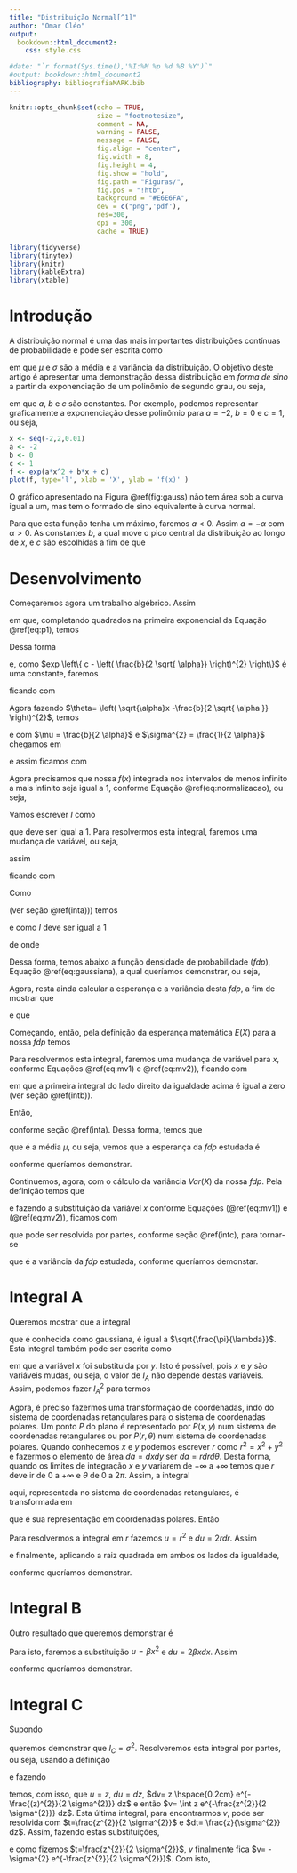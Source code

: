 ```yaml
---
title: "Distribuição Normal[^1]"
author: "Omar Cléo"
output: 
  bookdown::html_document2:
    css: style.css  

#date: "`r format(Sys.time(),'%I:%M %p %d %B %Y')`"
#output: bookdown::html_document2
bibliography: bibliografiaMARK.bib
---
```


```r
knitr::opts_chunk$set(echo = TRUE, 
                      size = "footnotesize",
                      comment = NA,
                      warning = FALSE,
                      message = FALSE,
                      fig.align = "center",
                      fig.width = 8, 
                      fig.height = 4, 
                      fig.show = "hold",
                      fig.path = "Figuras/",
                      fig.pos = "!htb",
                      background = "#E6E6FA",
                      dev = c("png",'pdf'),
                      res=300,
                      dpi = 300,
                      cache = TRUE)


```


```r
library(tidyverse)
library(tinytex)
library(knitr)
library(kableExtra)
library(xtable)
```


[^1]: Caso encontre erros, queira fazer comentários, ou trocar uma ideia sobre o artigo, por favor, me escreva: omarcnpereiraead@gmail.com

# Introdução

A distribuição normal é uma das mais importantes distribuições contínuas de probabilidade e pode ser escrita como

\begin{equation} 
f(x)= \frac{1}{\sqrt{2 \pi \sigma}} e^{- \frac{(x - \mu)^{2}}{2 \sigma^{2}}}
,
(\#eq:gaussiana)
\end{equation}

em que $\mu$ e $\sigma$ são a média e a variância da distribuição. O objetivo deste artigo é apresentar uma demonstração dessa distribuição em _forma de sino_ a partir da exponenciação de um polinômio de segundo grau, ou seja, 

\begin{equation}
f(x)= exp \{ ax^{2} + bx + c \}
(\#eq:polinomio)
,
\end{equation}

em que $a$, $b$ e $c$ são constantes. Por exemplo, podemos representar graficamente a exponenciação desse polinômio para $a=-2$, $b=0$ e $c=1$, ou seja,

```r
x <- seq(-2,2,0.01)
a <- -2
b <- 0
c <- 1
f <- exp(a*x^2 + b*x + c)
plot(f, type='l', xlab = 'X', ylab = 'f(x)' )
```

O gráfico apresentado na Figura \@ref(fig:gauss) não tem área sob a curva igual a um, mas tem o formado de sino equivalente à curva normal.

Para que esta função tenha um máximo, faremos $a<0$. Assim $a=- \alpha$ com $\alpha > 0$. As constantes $b$, a qual move o pico central da distribuição ao longo de $x$, e $c$ são escolhidas a fim de que

\begin{equation}
\int_{- \infty}^{+ \infty} f(x) \hspace{0.2cm} dx = 1
(\#eq:normalizacao)
.
\end{equation}

# Desenvolvimento

Começaremos agora um trabalho algébrico. Assim

\begin{equation}
f(x)= exp \{ -(\alpha x^{2} - bx) \} exp \{ {c} \}
(\#eq:p1)
,
\end{equation}

em que, completando quadrados na primeira exponencial da Equação \@ref(eq:p1), temos

\begin{equation*}
\alpha x^{2} - bx = \left( \sqrt{ \alpha } x - \frac{b}{2 \sqrt{ \alpha }} \right)^{2} - \left(\frac{b}{2 \sqrt{ \alpha}}\right)^{2}
.
\end{equation*}

Dessa forma

\begin{equation*}
f(x)= exp \left\{ -\left( \sqrt{\alpha} x - \frac{b}{2 \sqrt{ \alpha }} \right)^{2}  \right\}  exp \left\{ c - \left( \frac{b}{2 \sqrt{ \alpha}} \right)^{2}  \right\}
,
\end{equation*}

e, como $exp \left\{ c - \left( \frac{b}{2 \sqrt{ \alpha}} \right)^{2}  \right\}$ é uma constante, faremos

\begin{equation*}
\beta = exp \left\{ c - \left( \frac{b}{2 \sqrt{ \alpha}} \right)^{2}  \right\}
,
\end{equation*}

ficando com

\begin{equation*}
f(x) \hspace{0.2cm} = \hspace{0.2cm} \beta \hspace{0.2cm} exp \left\{ -\left( \sqrt{\alpha} x - \frac{b}{2 \sqrt{ \alpha }} \right)^{2}  \right\}
.
\end{equation*}

Agora fazendo $\theta= \left( \sqrt{\alpha}x -\frac{b}{2 \sqrt{ \alpha }} \right)^{2}$, temos

\begin{eqnarray*}
\theta & = & \left( \sqrt{\alpha} x - \frac{b}{2 \sqrt{ \alpha }} \right)^{2}\nonumber\\
       & = & \left( \frac{2 \alpha x - b}{2 \sqrt{ \alpha }} \right)^{2}\nonumber\\
       & = & \frac{ \left( x - \frac{b}{ 2 \alpha} \right)^{2} }{ 4 \alpha }
\end{eqnarray*}

e com $\mu = \frac{b}{2 \alpha}$ e $\sigma^{2} = \frac{1}{2 \alpha}$ chegamos em

\begin{equation*}
\theta = \frac{ \left( x - \mu \right)^{2} }{ 2 \sigma^{2} }
\end{equation*}

e assim ficamos com

\begin{equation*}
f(x)\hspace{0.2cm}=\hspace{0.2cm} \beta \hspace{0.2cm} exp \left\{ -  \frac{ \left( x - \mu \right)^{2} }{ 2 \sigma^{2} } \right\}
.
\end{equation*}

Agora precisamos que nossa $f(x)$ integrada nos intervalos de menos infinito a mais infinito seja igual a $1$, conforme Equação \@ref(eq:normalizacao), ou seja,

\begin{equation*}
\int_{- \infty}^{+ \infty} f(x) \hspace{0.2cm} dx = 1
,
\end{equation*}

Vamos escrever $I$ como

\begin{equation}\label{norm1}
I = \int_{- \infty}^{+ \infty}  \beta \hspace{0.2cm} exp \left\{ -  \frac{ \left( x - \mu \right)^{2} }{ 2 \sigma^{2} } \right\} \hspace{0.2cm} dx
,
\end{equation}

que deve ser igual a $1$. Para resolvermos esta integral, faremos uma mudança de variável, ou seja, 

\begin{equation}
u \hspace{0.2cm} = \hspace{0.2cm} x \hspace{0.2cm} - \hspace{0.2cm} \mu
(\#eq:mv1)
\end{equation}

assim

\begin{equation}
du \hspace{0.2cm} = \hspace{0.2cm} dx \hspace{0.2cm} 
(\#eq:mv2)
,
\end{equation}

ficando com

\begin{equation*}
I = \beta  \int_{- \infty}^{+ \infty}   \hspace{0.2cm} e^{ - \frac{u^{2}}{ 2 \sigma^{2}} } \hspace{0.2cm} du \hspace{0.2cm}
.
\end{equation*}

Como

\begin{equation*}
\int_{- \infty}^{+ \infty}   \hspace{0.2cm} e^{ - \gamma u^{2} } \hspace{0.2cm} du = \sqrt{ \frac{ \pi }{ \gamma } } \hspace{0.5cm} ,
\end{equation*}

(ver seção \@ref(inta))) temos

\begin{equation*}
I \hspace{0.2cm} = \hspace{0.2cm} \beta \hspace{0.2cm} \sqrt{ 2 \sigma^{2} \pi }
,
\end{equation*}

e como $I$ deve ser igual a $1$

\begin{equation*}
\beta \hspace{0.2cm} \sqrt{ 2 \sigma^{2} \pi } \hspace{0.2cm} = \hspace{0.2cm} 1
,
\end{equation*}

de onde

\begin{equation*}
\beta \hspace{0.2cm} = \hspace{0.2cm} \frac{1}{ \sqrt{ 2 \sigma^{2} \pi }} \hspace{0.2cm}
.
\end{equation*}

Dessa forma, temos abaixo a função densidade de probabilidade ($fdp$), Equação \@ref(eq:gaussiana), a qual queríamos demonstrar, ou seja,

\begin{equation*}
f(x)= \frac{1}{\sqrt{2 \pi \sigma}} e^{- \frac{(x - \mu)^{2}}{2 \sigma^{2}}}\hspace{0.2cm}
.
\end{equation*}

Agora, resta ainda calcular a esperança e a variância desta $fdp$, a fim de mostrar que

\begin{equation}\label{media1}
\mu \hspace{0.2cm}  = \hspace{0.2cm}   E(X) \hspace{0.2cm}  = \hspace{0.2cm} \int_{- \infty}^{+ \infty}   \hspace{0.2cm}  x \hspace{0.2cm}  f(x) \hspace{0.2cm}  dx \hspace{0.2cm}
\end{equation}

e que

\begin{equation}\label{variancia}
\sigma^{2} \hspace{0.2cm}  = \hspace{0.2cm}   Var(X) \hspace{0.2cm}  = \hspace{0.2cm} E [ ( X - \mu )^{2} ]      \hspace{0.2cm}  = \hspace{0.2cm}  \int_{- \infty}^{+ \infty}   \hspace{0.2cm}  ( X - \mu )^{2} \hspace{0.2cm}  f(x) \hspace{0.2cm}  dx \hspace{0.2cm}.
\end{equation}

Começando, então, pela definição da esperança matemática $E(X)$ para a nossa $fdp$ temos

\begin{eqnarray*}
E(X) & = & \int_{- \infty}^{+ \infty}   \hspace{0.2cm}  x \hspace{0.2cm}  f(x) \hspace{0.2cm}  dx\nonumber\\
     & = & \int_{- \infty}^{+ \infty}   \hspace{0.2cm}  \frac{x}{\sqrt{2 \pi \sigma^{2}}} e^{- \frac{(x - \mu)^{2}}{2 \sigma^{2}}}\hspace{0.2cm} du\nonumber\\
     & = & \frac{1}{\sqrt{2 \pi \sigma^{2}}} \int_{- \infty}^{+ \infty}   \hspace{0.2cm} x   e^{- \frac{(x - \mu)^{2}}{2 \sigma^{2}}} \hspace{0.2cm}  du\hspace{0.2cm}
.
\end{eqnarray*}

Para resolvermos esta integral, faremos uma mudança de variável para $x$, conforme Equações \@ref(eq:mv1) e \@ref(eq:mv2)), ficando com

\begin{eqnarray*}
E(X) & = & \frac{1}{\sqrt{2 \pi \sigma^{2}}} \int_{- \infty}^{+ \infty}   \hspace{0.2cm}(u + \mu) \hspace{0.2cm} e^{- \frac{(u)^{2}}{2 \sigma^{2}}}\hspace{0.2cm}  \hspace{0.2cm}  du \hspace{0.2cm}\nonumber\\
     & = & \frac{1}{\sqrt{2 \pi \sigma^{2}}} \left[  \int_{- \infty}^{+ \infty}   \hspace{0.1cm} u \hspace{0.1cm} e^{- \frac{(u)^{2}}{2 \sigma^{2}}}\hspace{0.1cm}  \hspace{0.1cm}  du \hspace{0.1cm}  + \hspace{0.1cm} \int_{- \infty}^{+ \infty}   \hspace{0.1cm} \mu \hspace{0.1cm} e^{- \frac{(u)^{2}}{2 \sigma^{2}}}\hspace{0.1cm}  \hspace{0.1cm}  du       \right]\nonumber\\
\end{eqnarray*}

em que a primeira integral do lado direito da igualdade acima é igual a zero (ver seção \@ref(intb)).

Então,

\begin{equation*}
E(X) \hspace{0.2cm}  = \hspace{0.2cm}\frac{\mu}{\sqrt{2 \pi \sigma^{2}}} \int_{- \infty}^{+ \infty}   \hspace{0.2cm}  e^{- \frac{(u)^{2}}{2 \sigma^{2}}} \hspace{0.2cm} du\hspace{0.2cm} \hspace{0.2cm}.
\end{equation*}

conforme seção \@ref(inta). Dessa forma, temos que

\begin{equation*}
E(X) \hspace{0.2cm}  = \hspace{0.2cm}\frac{\mu}{\sqrt{2 \pi \sigma^{2}}} \hspace{0.2cm} \sqrt{2 \pi \sigma^{2}} \hspace{0.2cm} = \hspace{0.2cm} \mu
\hspace{0.2cm},
\end{equation*}

que é a média $\mu$, ou seja, vemos que a esperança da $fdp$ estudada é

\begin{equation}\label{media5}
E(X) \hspace{0.2cm}  = \hspace{0.2cm} \mu
\hspace{0.2cm},
\end{equation}

conforme queríamos demonstrar.

Continuemos, agora, com o cálculo da variância $Var (X)$ da nossa $fdp$. Pela definição temos que
\begin{eqnarray*}
Var(X) &  = & E [ ( X - \mu )^{2} ]\nonumber\\
       &  = &   \int_{- \infty}^{+ \infty}   \hspace{0.2cm}  ( x - \mu )^{2} \hspace{0.2cm}  f(x) \hspace{0.2cm}  dx \hspace{0.2cm}\nonumber\\
       &  = &  \frac{1}{\sqrt{2 \pi \sigma^{2}}} \int_{- \infty}^{+ \infty}   \hspace{0.2cm}(x - \mu)^{2} \hspace{0.2cm} e^{- \frac{(x - \mu)^{2}}{2 \sigma^{2}}}\hspace{0.2cm}  \hspace{0.2cm}  dx \hspace{0.2cm}
,
\end{eqnarray*}

e fazendo a substituição da variável $x$ conforme Equações (\@ref(eq:mv1)) e (\@ref(eq:mv2)), ficamos com

\begin{equation*}
Var(X) \hspace{0.2cm}  = \hspace{0.2cm} \frac{1}{\sqrt{2 \pi \sigma^{2}}} \int_{- \infty}^{+ \infty}   \hspace{0.2cm}(u)^{2} \hspace{0.2cm} e^{- \frac{(u)^{2}}{2 \sigma^{2}}}\hspace{0.2cm}  \hspace{0.2cm}  du
\hspace{0.2cm},
\end{equation*}

que pode ser resolvida por partes, conforme seção \@ref(intc), para tornar-se

\begin{equation}\label{var3}
Var(X) \hspace{0.2cm}  = \hspace{0.2cm} \sigma^{2}
\hspace{0.2cm},
\end{equation}

que é a variância da $fdp$ estudada, conforme queríamos demonstar.



# Integral A {#inta}

Queremos mostrar que a integral

\begin{equation}\label{int1}
I_{A} =  \int_{- \infty}^{+ \infty}   \hspace{0.2cm} e^{- \lambda x^{2}}\hspace{0.2cm}  \hspace{0.2cm}  dx
\hspace{0.2cm},
\end{equation}

que é conhecida como gaussiana, é igual a $\sqrt{\frac{\pi}{\lambda}}$. Esta integral também pode ser escrita como

\begin{equation*}
I_{A} =  \int_{- \infty}^{+ \infty}   \hspace{0.2cm} e^{- \lambda y^{2}}\hspace{0.2cm}  \hspace{0.2cm}  dy
\hspace{0.2cm},
\end{equation*}

em que a variável $x$ foi substituida por $y$. Isto é possível, pois $x$ e $y$ são variáveis mudas, ou seja, o valor de $I_{A}$ não depende destas variáveis. Assim, podemos fazer $I_{A}^{2}$ para termos

\begin{eqnarray*}
I_{A}^{2} & = & \int_{- \infty}^{+ \infty}   \hspace{0.2cm} e^{- \lambda x^{2}}\hspace{0.2cm}  \hspace{0.2cm}  dx  \hspace{0.3cm}    \int_{- \infty}^{+ \infty}   \hspace{0.2cm} e^{- \lambda y^{2}}\hspace{0.2cm}  \hspace{0.2cm}  dy
\hspace{0.2cm}\\
    &=& \int_{- \infty}^{+ \infty}   \hspace{0.2cm} \int_{- \infty}^{+ \infty}   \hspace{0.2cm} e^{- \lambda (x^{2} + y^{2})}\hspace{0.2cm}dx \hspace{0.2cm} dy \hspace{0.2cm}
.
\end{eqnarray*}

Agora, é preciso fazermos uma transformação de coordenadas, indo do sistema de coordenadas retangulares para o sistema de coordenadas polares. Um ponto $P$ do plano é representado por $P(x, y)$ num sistema de coordenadas retangulares ou por $P(r, \theta)$ num sistema de coordenadas polares. Quando conhecemos $x$ e $y$ podemos escrever $r$ como $r^{2}=x^{2} +y^{2}$ e fazermos o elemento de área $da = dx dy$ ser $da = r dr d\theta$. Desta forma, quando os limites de integração $x$ e $y$ variarem de $- \infty$ a $+ \infty$ temos que $r$ deve ir de $0$ a $+ \infty$ e $\theta$ de $0$ a $2 \pi$. Assim, a integral

\begin{equation*}
I_{A}^{2} =  \int_{- \infty}^{+ \infty}   \hspace{0.2cm} \int_{- \infty}^{+ \infty}   \hspace{0.2cm} e^{- \lambda (x^{2} + y^{2})}\hspace{0.2cm}dx \hspace{0.2cm} dy \hspace{0.2cm}
\end{equation*}

aqui, representada no sistema de coordenadas retangulares, é transformada em

\begin{equation*}
I_{A}^{2} =  \int_{0}^{2 \pi}   \hspace{0.2cm} \int_{0}^{+ \infty}   \hspace{0.2cm} r e^{- \lambda r^{2}}\hspace{0.2cm}dr \hspace{0.2cm} d\theta \hspace{0.2cm}
\end{equation*}

que é sua representação em coordenadas polares. Então

\begin{eqnarray*}
I_{A}^{2} & = & \int_{0}^{2 \pi}  d\theta \hspace{0.2cm} \int_{0}^{+ \infty}   \hspace{0.2cm} r e^{- \lambda r^{2}}\hspace{0.2cm}dr \hspace{0.2cm}\\
    & = & 2 \pi \hspace{0.2cm} \int_{0}^{+ \infty}   \hspace{0.2cm} r e^{- \lambda r^{2}}\hspace{0.2cm}dr \hspace{0.2cm}
.
\end{eqnarray*}

Para resolvermos a integral em $r$ fazemos $u = r^{2}$ e $du = 2 r dr$. Assim

\begin{eqnarray*}
I_{A}^{2} & = & 2 \pi \hspace{0.2cm} \int_{0}^{+ \infty}   \hspace{0.2cm} \frac{1}{2}\hspace{0.2cm}  e^{- \lambda u}\hspace{0.2cm}du \hspace{0.2cm}\\
    & = & \left[ - \frac{\pi}{\lambda} \hspace{0.2cm} e^{- \lambda u}\hspace{0.2cm} \right]_{0}^{+ \infty}\\
    & = & - \frac{\pi}{\lambda} \left( \frac{1}{e^{+ \infty}} - \frac{1}{e^{\lambda (0)}} \right)\\
    & = & - \frac{\pi}{\lambda} \left( 0 - 1 \right)\\
    & = & \frac{\pi}{\lambda}
\end{eqnarray*}

e finalmente, aplicando a raiz quadrada em ambos os lados da igualdade,

\begin{equation}\label{int6}
I_{A} = \sqrt{\frac{\pi}{\lambda}}
\end{equation}

conforme queríamos demonstrar.


# Integral B {#intb}

Outro resultado que queremos demonstrar é

\begin{equation}\label{intb1}
I_{B} =  \int_{- \infty}^{+ \infty}   \hspace{0.2cm} x \hspace{0.2cm} e^{- \beta x^{2}}\hspace{0.2cm}  \hspace{0.2cm}  dx = 0
\hspace{0.2cm},
\end{equation}

Para isto, faremos a substituição $u = \beta x^{2}$ e $du = 2 \beta x dx$. Assim

\begin{eqnarray*}
I_{B} & = &  \int_{- \infty}^{+ \infty}   \hspace{0.2cm} \frac{1}{2 \beta} \hspace{0.2cm} e^{-u}\hspace{0.2cm}  \hspace{0.2cm}  du\\
      & = & \frac{1}{2 \beta} \int_{- \infty}^{+ \infty}   \hspace{0.2cm} e^{-u}\hspace{0.2cm} \hspace{0.2cm} du\\
      & = & \frac{1}{2 \beta} \left[ - e^{-u}  \right]_{- \infty}^{+ \infty}\\
      & = & \frac{1}{2 \beta} \left( - \frac{1}{e^{+ \infty}} + \frac{1}{e^{- \infty}}  \right)\\
      & = & \frac{1}{2 \beta} \left( -0 + 0 \right)\\
      & = & 0
\end{eqnarray*}

conforme queríamos demonstrar.

# Integral C {#intc}

Supondo

\begin{equation}
I_{C} \hspace{0.2cm}  = \hspace{0.2cm} \frac{1}{\sqrt{2 \pi \sigma^{2}}} \int_{- \infty}^{+ \infty}   \hspace{0.2cm}(z)^{2} \hspace{0.2cm} e^{- \frac{(z)^{2}}{2 \sigma^{2}}}\hspace{0.2cm}  \hspace{0.2cm}  dz
\hspace{0.2cm},
(\#eq:intc1)
\end{equation}

queremos demonstrar que $I_{C} = \sigma^{2}$. Resolveremos esta integral por partes, ou seja, usando a definição

\begin{equation}
\int u dv = uv - \int v du
(\#eq:intc2)
\end{equation}

e fazendo

\begin{equation*}
I_{C} \hspace{0.2cm}  = \hspace{0.2cm} \frac{1}{\sqrt{2 \pi \sigma^{2}}} \int_{- \infty}^{+ \infty}   \hspace{0.2cm} \underbrace{z}_{u}         \underbrace{ z \hspace{0.2cm} e^{- \frac{(z)^{2}}{2 \sigma^{2}}}\hspace{0.2cm}  \hspace{0.2cm}  dz}_{dv}
\hspace{0.2cm},
\end{equation*}

temos, com isso, que $u=z$, $du=dz$, $dv= z \hspace{0.2cm} e^{- \frac{(z)^{2}}{2 \sigma^{2}}}  dz$ e então $v= \int z e^{-\frac{z^{2}}{2 \sigma^{2}}} dz$. Esta última integral, para encontrarmos $v$, pode ser resolvida com $t=\frac{z^{2}}{2 \sigma^{2}}$ e $dt= \frac{z}{\sigma^{2}} dz$. Assim, fazendo estas substituições,

\begin{eqnarray*}
v & = & \sigma^{2} \int e^{-t} dt\\
  & = & - \sigma^{2}  e^{-t}
,
\end{eqnarray*}

e como fizemos $t=\frac{z^{2}}{2 \sigma^{2}}$, $v$ finalmente fica $v= - \sigma^{2} e^{-\frac{z^{2}}{2 \sigma^{2}}}$. Com isto,

\begin{eqnarray*}
I_{C}  & = & \frac{1}{\sqrt{2 \pi \sigma^{2}}} \left[ - z \sigma^{2} e^{- \frac{z^{2}}{2 \sigma^{2}}}   \right]_{-\infty}^{+\infty} - \int_{- \infty}^{+ \infty} \left( - \sigma^{2} e^{-\frac{z^{2}}{2 \sigma^{2}}}   \right) dz\\
       & = & \frac{\sigma^{2}}{\sqrt{2 \pi \sigma^{2}}} \int_{- \infty}^{+ \infty} e^{-\frac{z^{2}}{2 \sigma^{2}}} \hspace{0.2cm} dz\\
        & = & \frac{\sigma^{2}}{\sqrt{2 \pi \sigma^{2}}} \sqrt{2 \pi \sigma^{2}}\\
        & = & \sigma^{2}
,
\end{eqnarray*}

<!-- conforme queríamos demonstrar. Observamos que, durante esta última passagem, usamos dois resultados desenvolvidos nos Apêndices \ref{inta} e \ref{intb}. -->





